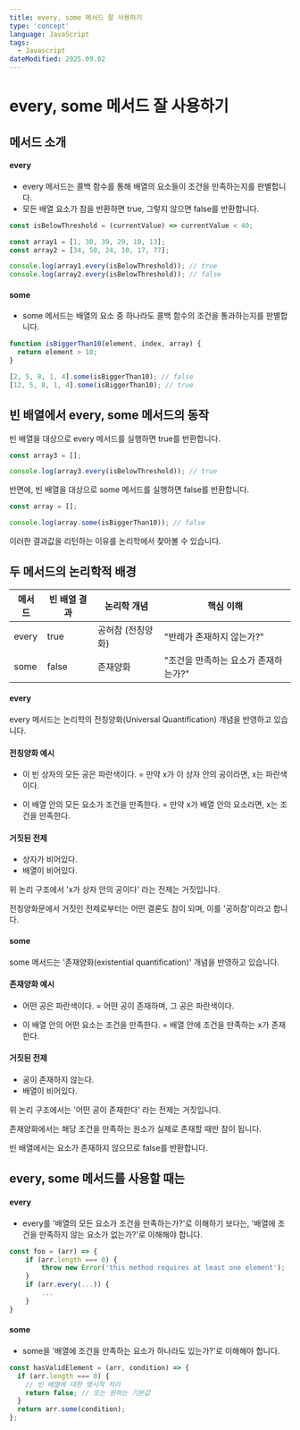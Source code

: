 ```yaml
---
title: every, some 메서드 잘 사용하기
type: 'concept'
language: JavaScript
tags:
  - Javascript
dateModified: 2025.09.02
---
```


# every, some 메서드 잘 사용하기

## 메서드 소개

#### every

- every 메서드는 콜백 함수를 통해 배열의 요소들이 조건을 만족하는지를 판별합니다.
- 모든 배열 요소가 참을 반환하면 true, 그렇지 않으면 false를 반환합니다.

```js
const isBelowThreshold = (currentValue) => currentValue < 40;

const array1 = [1, 30, 39, 29, 10, 13];
const array2 = [34, 50, 24, 10, 17, 77];

console.log(array1.every(isBelowThreshold)); // true
console.log(array2.every(isBelowThreshold)); // false
```

#### some

- some 메서드는 배열의 요소 중 하나라도 콜백 함수의 조건을 통과하는지를 판별합니다.

```js
function isBiggerThan10(element, index, array) {
  return element > 10;
}

[2, 5, 8, 1, 4].some(isBiggerThan10); // false
[12, 5, 8, 1, 4].some(isBiggerThan10); // true
```

## 빈 배열에서 every, some 메서드의 동작

빈 배열을 대상으로 every 메서드를 실행하면 true를 반환합니다.

```js
const array3 = [];

console.log(array3.every(isBelowThreshold)); // true
```

반면에, 빈 배열을 대상으로 some 메서드를 실행하면 false를 반환합니다.

```js
const array = [];

console.log(array.some(isBiggerThan10)); // false
```

이러한 결과값을 리턴하는 이유를 논리학에서 찾아볼 수 있습니다.

## 두 메서드의 논리학적 배경

| 메서드 | 빈 배열 결과 | 논리학 개념       | 핵심 이해                            |
| ------ | ------------ | ----------------- | ------------------------------------ |
| every  | true         | 공허참 (전칭양화) | "반례가 존재하지 않는가?"            |
| some   | false        | 존재양화          | "조건을 만족하는 요소가 존재하는가?" |

#### every

every 메서드는 논리학의 전칭양화(Universal Quantification) 개념을 반영하고 있습니다.

#### 전칭양화 예시

- 이 빈 상자의 모든 공은 파란색이다.
  = 만약 x가 이 상자 안의 공이라면, x는 파란색이다.

- 이 배열 안의 모든 요소가 조건을 만족한다.
  = 만약 x가 배열 안의 요소라면, x는 조건을 만족한다.

#### 거짓된 전제

- 상자가 비어있다.
- 배열이 비어있다.

위 논리 구조에서 'x가 상자 안의 공이다' 라는 전제는 거짓입니다.

전칭양화문에서 거짓인 전제로부터는 어떤 결론도 참이 되며, 이를 '공허참'이라고 합니다.

#### some

some 메서드는 '존재양화(existential quantification)' 개념을 반영하고 있습니다.

#### 존재양화 예시

- 어떤 공은 파란색이다.
  = 어떤 공이 존재하며, 그 공은 파란색이다.

- 이 배열 안의 어떤 요소는 조건을 만족한다.
  = 배열 안에 조건을 만족하는 x가 존재한다.

#### 거짓된 전제

- 공이 존재하지 않는다.
- 배열이 비어있다.

위 논리 구조에서는 '어떤 공이 존재한다' 라는 전제는 거짓입니다.

존재양화에서는 해당 조건을 만족하는 원소가 실제로 존재할 때만 참이 됩니다.

빈 배열에서는 요소가 존재하지 않으므로 false를 반환합니다.

## every, some 메서드를 사용할 때는

#### every

- every를 '배열의 모든 요소가 조건을 만족하는가?'로 이해하기 보다는,
  '배열에 조건을 만족하지 않는 요소가 없는가?'로 이해해야 합니다.

```js
const foo = (arr) => {
	if (arr.length === 0) {
		throw new Error('this method requires at least one element');
	}
	if (arr.every(...)) {
		...
	}
}
```

#### some

- some을 '배열에 조건을 만족하는 요소가 하나라도 있는가?'로 이해해야 합니다.

```js
const hasValidElement = (arr, condition) => {
  if (arr.length === 0) {
    // 빈 배열에 대한 명시적 처리
    return false; // 또는 원하는 기본값
  }
  return arr.some(condition);
};
```
